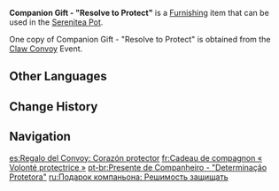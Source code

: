 {{Furnishing Infobox
|id             = 363370
|image          = Item Companion Gift - Resolve to Protect.png
|category       = Ornaments
|subcategory    = Memento
|quality        = 4
|adeptal_energy = 30
|load           = 220
|reduced_load   = 220
|description    = A doll made in the likeness of [[Xingqiu]], capturing his chivalrous spirit and willingness to help others. It is a gift from the "Claw Convoy" organization to thank those who adopt animals.<br>To protect the weak is never a solitary path.
|source1        = [[Claw Convoy]]
|event          = Claw Convoy
|limited        = 1
|mention = Xingqiu
}}
'''Companion Gift - "Resolve to Protect"''' is a [[Furnishing]] item that can be used in the [[Serenitea Pot]].

One copy of Companion Gift - "Resolve to Protect" is obtained from the [[Claw Convoy]] Event.

==Other Languages==
{{Other Languages
|en       = Companion Gift - "Resolve to Protect"
|zhs      = 同行赠礼-「护生决心」
|zhs_rm   = 
|zht      = 同行贈禮-「護生決心」
|zht_rm   = 
|zh_tl    = 
|ja       = 旅の贈り物-「命を守る決心」
|ja_rm    = Tabi no Okurimono - "Inochi wo Mamoru Kesshin"
|ja_tl    = Travel Gift - "Resolve to Protect Life"
|ko       = 동행 선물-「수호의 결심」
|ko_tl    = 
|es       = Regalo del Convoy: Corazón protector
|es_tl    = Convoy Gift: Protective Heart
|fr       = Cadeau de compagnon « Volonté protectrice »
|fr_tl    = Companion Gift "Protective Will"
|ru       = Подарок компаньона: Решимость защищать
|ru_tl    = 
|th       = ของขวัญจากเพื่อนร่วมทาง - "ปณิธานในการปกป้อง"
|th_rm    = 
|th_tl    = 
|vi       = Quà Đồng Hành - Quyết Tâm Bảo Vệ
|vi_tl    = 
|de       = Geschenk der Gefährten &ndash; „Mit Entschlossenheit Leben schützen“
|de_tl    = Companions' Gift &ndash; "Protecting Lives With Resolve"
|id       = Hadiah Seperjalanan: Tekad untuk Melindungi
|id_tl    = 
|pt       = Presente de Companheiro - "Determinação Protetora"
|pt_tl    = 
|tr       = Yoldaş Hediyesi - "Sahiplenme Kararlılığı"
|tr_tl    = 
|it       = Regalo amicizia Volontà di protezione
|it_tl    = 
}}

==Change History==
{{Change History|5.2}}

==Navigation==
{{Furnishing Navbox|interior}}

[[es:Regalo del Convoy: Corazón protector]]
[[fr:Cadeau de compagnon « Volonté protectrice »]]
[[pt-br:Presente de Companheiro - "Determinação Protetora"]]
[[ru:Подарок компаньона: Решимость защищать]]